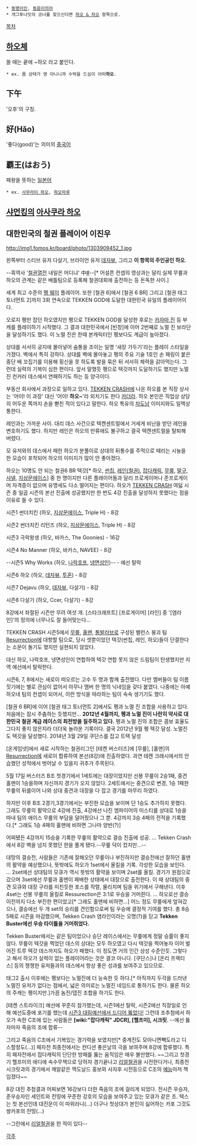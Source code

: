  * [[동명이인]], [[동음이의어]]
 * 개그투나잇의 코너를 찾으신다면 [[하오 & 차오]] 항목으로.

[[목차]]

== [[하오체]] ==
쓸 때는 끝에 ~하오 라고 붙인다.
 * ex. 몸 상태가 영 아니니까 수박을 드심이 어떠'''하오'''.

== 下午 ==
'오후'의 구칭.

== 好(Hǎo) ==
'좋다(good)'는 의미의 [[중국어]]

== 覇王(はおう) ==
패왕을 뜻하는 [[일본어]]
 * ex. [[사무라이 하오]], [[하오마루]]

== [[샤먼킹]]의 [[아사쿠라 하오]] ==

== 대한민국의 철권 플레이어 이진우 ==

http://img1.fomos.kr/board/photo/1303909452_1.jpg

왼쪽부터 스티브 유저 다살기, 브라이언 유저 [[데자뷰]], 그리고 '''이 항목의 주인공인 하오'''.

--흑역사 '[[철권열전]] 내일은 어디냐' 中[http://kimsosim.tistory.com/attachment/cfile8.uf@11437C174BFBF9FA279D55.swf #]--[* 어설픈 컨셉의 영상과는 달리 실제 무릎과 하오의 관계는 같은 배틀팀으로 등록해 철권대회에 출전하는 등 돈독한 사이.]

세계 최고 수준의 [[펭 웨이]] 플레이어. 또한 [철권 6]에서 [철권 6 BR] 그리고 [철권 태그 토너먼트 2]까지 3회 연속으로 TEKKEN GOD에 도달한 대한민국 유일의 플레이어이다.

오로지 펭만 잡던 하오였지만 펭으로 TEKKEN GOD을 달성한 후로는 [[카자마 진]] 등 부캐를 플레이하기 시작했다. 그 결과 대한민국에서 [빈창]에 이어 2번째로 노멀 진 보라단을 달성하기도 했다. 이 노멀 진은 한때 본캐릭터인 펭보다도 계급이 높아졌다.

상대를 서서히 궁지에 몰아넣어 숨통을 조이는 일명 '새장 가두기'라는 플레이 스타일을 가졌다. 벽에서 특히 강하다. 상대를 벽에 몰아놓고 펭의 주요 기술 1호인 손 패링이 붙은 중단 배 꼬집기를 이용해 횡신을 못 하도록 발을 묶은 뒤 서서히 체력을 갉아먹는다. 그런데 실력의 기복이 심한 편이다. 앞서 말했듯 펭으로 텍갓까지 도달하기도 했지만 노멀 진 컨커러 데스에서 연패하기도 하는 등 양극이다.

부동산 회사에서 과장으로 일하고 있다. [[TEKKEN CRASH]]에 나온 하오를 본 직장 상사는 '어이! 이 과장' 대신 '어이! '''하오~''''라 외치기도 한다 [[카더라]]. 하오 본인은 직업상 상당히 어두운 쪽까지 손을 뻗친 적이 있다고 말한다. 하오 특유의 [[차도남]] 이미지와도 일맥상통한다.

레인과는 가까운 사이. 대리 데스 사건으로 텍켄센트럴에서 거세게 비난을 받던 레인을 변호하기도 했다. 하지만 레인은 하오의 만류에도 불구하고 결국 텍켄센트럴을 탈퇴해 버렸다.

모 유저와의 데스에서 패한 하오가 분풀이로 상대의 뒤통수를 주먹으로 때리는 시늉을 한 모습이 포착되어 하오의 이미지가 많이 안 좋아졌다.

하오는 10명도 안 되는 철권6 BR 텍갓[* 하오, [[썬칩]], [[레인(철권)]], [[잡다캐릭]], [[무릎]], [[말구]], [[샤넬]], [[지삼문에이스]]] 중 한 명이지만 다른 플레이어들과 달리 프로게이머나 준프로게이머 자격증이 없으며 유명세도 다소 떨어지는 편이다. 하오가 [[TEKKEN CRASH]] 여덟 시즌 중 일곱 시즌의 본선 진출에 성공했지만 한 번도 4강 진출을 달성하지 못했다는 점을 이유로 들 수 있다.

시즌1 썬더치킨 (하오, [[지삼문에이스]], Triple H) - 8강

시즌2 썬더치킨 리턴즈 (하오, [[지삼문에이스]], Triple H) - 8강

시즌3 극락왕생 (하오, 바카스, The Goonies) - 16강

시즌4 No Manner (하오, 바카스, NAVEE) - 8강

--시즌5 Why Works (하오, [[나락호프]], [[냉면성인]])-- - 예선 탈락

시즌6 하오 (하오, [[데자뷰]], [[투혼]]) - 8강

시즌7 Dejavu (하오, [[데자뷰]], 다살기) - 8강

시즌8 다살기 (하오, Ccer, 다살기) - 8강

8강에서 좌절된 시즌만 무려 여섯 개. [스타크래프트] [프로게이머] [라인] 중 '[염라인]'의 정의에 너무나도 잘 들어맞는다...

TEKKEN CRASH 시즌5에서 [[무릎]], [[홀맨]], [[통발러브]]로 구성된 밸런스 붕괴 팀 [[Resurrection]]에 대항할 팀으로, 당시 셋뿐이었던 텍갓(썬칩, 레인, 하오)들이 단결한다는 소문이 돌기도 했지만 실현되지 않았다.

대신 하오, 나락호프, 냉면성인이 연합하여 텍갓 연합 못지 않은 드림팀이 탄생했지만 지역 예선에서 탈락한다.

시즌6, 7, 8에서는 새로이 떠오르는 고수 두 명과 함께 출전했다. 다만 멤버들이 팀 이름 짓기에는 별로 관심이 없어서 아무나 멤버 한 명의 닉네임을 갖다 붙였다. 나중에는 아예 하오네 팀의 컨셉이 되어서, 이런 방식을 따라하는 팀이 속속 생기기도 했다.

[철권 6 BR]에 이어 [철권 태그 토너먼트 2]에서도 펭과 노멀 진 조합을 사용하고 있다. 처음에는 잠시 주춤하는 듯했지만... '''2012년 4월까지, 펭과 노멀 진이 나란히 약사로 대한민국 철권 계급 레이스의 최전방을 질주하고 있다.''' 펭과 노멀 진의 조합은 콤보 효율도 그다지 좋지 않은지라 더더욱 놀라운 기록이다. 결국 2012년 9월 펭 텍갓 달성. 노멀진도 텍갓을 달성했다. 2014년 3월 29일 쿠단스를 잡고 트텍 달성  

[온게임넷]에서 새로 시작하는 철권리그인 [테켄 버스터즈]에 [무릎], [홀맨]의 [[Resurrection]]에 새로이 합류하여 본선(8강)에 진출하였다. 과연 테켄 크래시에서의 안습했던 성적에서 벗어날 수 있을지 귀추가 주목된다.

5월 17일 버스터즈 B조 첫경기에서 1세트에는 대장이었지만 선봉 무릎이 2승1패, 중견 홀맨이 1승을하며 자신까지 경기가 오지 않았다. 2세트에서는 중견으로 변경, 1승 1패한 무릎의 뒤를이어 나와 상대 중견과 대장을 다 잡고 경기를 마무리 하였다.

하지만 이후 B조 2경기,3경기에서는 부진한 모습을 보이며 단 1승도 추가하지 못했다. 그래도 무릎의 활약으로 4강에 진출, 4강에선 나진 엠파이어의 미스티를 상대로 1승을 따내 팀의 에이스 무릎의 부담을 덜어줬으나 그 뿐. 4강까지 3승 4패의 전적을 기록했다.[* 그래도 1승 4패의 홀맨에 비하면 그나마 양반(?)]

어찌됐든 4강까지 15승을 기록한 무릎의 활약으로 결승 진출에 성공. ... Tekken Crash에서 8강 벽을 넘지 못했던 한을 풀게 됐다.--무릎 덕이 컸지만...--

대망의 결승전, 사람들은 기존에 잘해오던 무릎이나 부진하지만 결승전에선 잘하던 홀맨의 활약을 예상했으나, 뜻밖에도 하오가 1set에서 올킬을 기록. 각성한 모습을 보인다. ... 2set에선 상대팀의 모큐가 역시 뜻밖의 활약을 보이며 2set를 올킬. 경기가 원점으로 갔으며 3set에선 무릎과 홀맨이 패배한 상태에서 대장으로 출전한다. 이 때 상대팀의 중견 모큐와 대장 구라를 미친듯한 포스를 작렬, 물리치며 팀을 위기에서 구해낸다. 이후 4set는 선봉 무릎의 올킬로 Ressurection은 3:1로 우승을 거머쥔다. ... 하오로선 결승 이전까지 다소 부진한 편이었고[* 그래도 홀맨에 비하면...] 어느 정도 무릎에게 엎혀갔으나, 결승에선 두 개 set의 승리를 견인함으로써 팀 우승에 결정적 기여를 했다. 총 8승 5패로 시즌을 마감했으며, Tekken Crash 염라인이라는 오명(?)을 딛고 '''Tekken Buster에선 우승 타이틀을 거머쥐었다.'''

Tekken Buster에서는 같은 팀이었으나 승단 레이스에서는 무릎에게 정말 승률이 좋지 않다. 무릎이 텍갓을 찍었던 데스의 상대는 모두 하오였고 다시 텍갓을 찍어놓자 이어 벌어진 트루 텍갓 데스까지도 하오가 패했다. 이 정도면 거의 인간 상성 수준인듯. 그렇다고 해서 하오가 실력이 없는 플레이어라는 것은 결코 아니다. [쿠단스]나 [온리 프랙티스] 등의 쟁쟁한 유저들과의 데스에서 항상 좋은 성과를 보여주고 있으므로.   

태그2 출시 이후에는 펭보다는 노멀진에 더 능숙한 듯 하다.[* 아직까지 두각을 드러낸 노멀진 유저가 없다는 점에서, 넓은 의미로는 노멀진 네임드로 통하기도 한다. 물론 하오의 주캐는 펭이지만.]가끔 놈진/뎁진 조합을 하기도 한다.

[테켄 스트라이크] 예선에 꾸준히 참가했는데, 시즌1에선 탈락, 시즌2에선 직장일로 인해 예선도중에 포기를 했는데 [http://www.nicegame.tv/board/bbs/view/1004/34/-/-/552521/0/ 시즌3 대림예선에서 드디어 뚫었다!] 그런데 조추첨에서 하오가 속한 C조에 있는 사람들은 '''[wiki:"잡다캐릭" JDCR], [헬프미], 시크릿'''. --예선 뚫자마자 죽음의 조에 합류--

그리고 죽음의 C조에서 기복있는 경기력을 보였지만[* 중계진도 모아니면빽도라고 디스할정도(...)] 패자전 최종전에서는 컨디션 좋은날의 극을 보여주며 8강에 합류했다. 특히 패자전에서 잡다캐릭의 단단한 방패를 뚫는 움직임은 매우 볼만했다. ~~그리고 첫경기 헬프미의 에디에 속수무책으로 당하자 경기끝나고 [http://youtu.be/cyoevqYcT5w 리얼철권]을 시전한다거나, 최종전 시크릿과의 경기에서 깨알같은 맥도날드 홍보와 사자후 시전등으로 C조의 [http://tekkencentral.com/bbs/index.php?_filter=search&mid=free&search_keyword=%ED%95%98%EC%98%A4&search_target=title_content&document_srl=252804 예능]마저 책임졌다~~

8강 대진 추첨결과 어찌보면 16강보다 더한 죽음의 조에 걸리게 되었다. 전시즌 우승자, 준우승자인 세인트와 전띵에 꾸준한 강호의 모습을 보여주고 있는 모큐가 같은 조. 텍스는 첫 본선인데 대진운이 이 따위라니(...) 더구나 첫상대가 본인이 싫어하는 카포 그것도 쌍카포의 전띵(...)

--그린에서 [http://youtu.be/ZserVgfppCk 리얼철권]을 한 적이 있다--

[[각주]]
